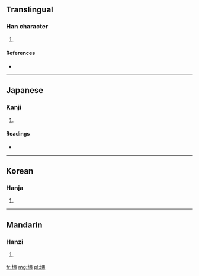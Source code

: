 ==Translingual==

===Han character===
{{Han char|rn=32|rad=土|as=09|sn=12|four=4612<sub>7</sub>|canj=土田中月 (GWLB)}}

# {{defn|Han|sort=土09}}

====References====
* {{Han ref|kx=0233.180|dkj=05257|dj=0470.340|hdz=10463.020|uh=5823|ud=22563|bh=D8A4|bd=55460}}

----

==Japanese==

===Kanji===
{{ja-kanji|grade=|rs=土09}}

# {{defn|Japanese|sort=土09}}

====Readings====
* {{ja-readings|on=[[ぐ]] (gu)|kun=}}

----

==Korean==

===Hanja===
{{ko-hanja|hangeul=유|rv=yu|mr=yu}}

# {{defn|Korean|sort=土09}}

----

==Mandarin==

===Hanzi===
{{cmn-hanzi|pin=[[yú]] ([[yu2]])|wg=yü<sup>2</sup>}}

# {{defn|Mandarin|sort=土09}}

[[fr:堣]]
[[mg:堣]]
[[pl:堣]]